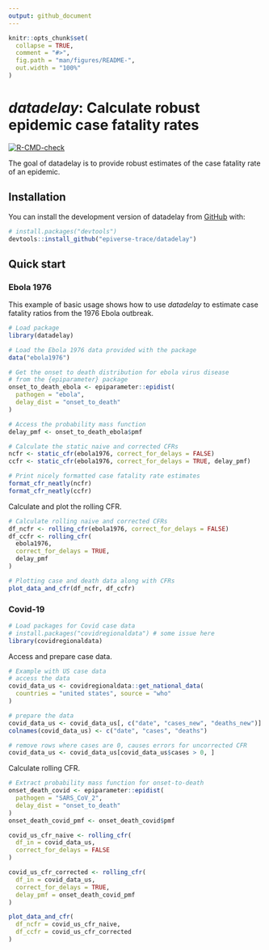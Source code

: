 ```yaml
---
output: github_document
---
```


<!-- README.md is generated from README.Rmd. Please edit that file -->

```r
knitr::opts_chunk$set(
  collapse = TRUE,
  comment = "#>",
  fig.path = "man/figures/README-",
  out.width = "100%"
)
```

# _datadelay_: Calculate robust epidemic case fatality rates

<!-- badges: start -->
[![R-CMD-check](https://github.com/epiverse-trace/datadelay/actions/workflows/R-CMD-check.yaml/badge.svg)](https://github.com/epiverse-trace/datadelay/actions/workflows/R-CMD-check.yaml)
<!-- badges: end -->

The goal of datadelay is to provide robust estimates of the case fatality rate of an epidemic.

## Installation

You can install the development version of datadelay from [GitHub](https://github.com/) with:

``` r
# install.packages("devtools")
devtools::install_github("epiverse-trace/datadelay")
```

## Quick start

### Ebola 1976

This example of basic usage shows how to use _datadelay_ to estimate case fatality ratios from the 1976 Ebola outbreak.

```r
# Load package
library(datadelay)

# Load the Ebola 1976 data provided with the package
data("ebola1976")

# Get the onset to death distribution for ebola virus disease
# from the {epiparameter} package
onset_to_death_ebola <- epiparameter::epidist(
  pathogen = "ebola",
  delay_dist = "onset_to_death"
)

# Access the probability mass function
delay_pmf <- onset_to_death_ebola$pmf

# Calculate the static naive and corrected CFRs
ncfr <- static_cfr(ebola1976, correct_for_delays = FALSE)
ccfr <- static_cfr(ebola1976, correct_for_delays = TRUE, delay_pmf)

# Print nicely formatted case fatality rate estimates
format_cfr_neatly(ncfr)
format_cfr_neatly(ccfr)
```

Calculate and plot the rolling CFR.

```r
# Calculate rolling naive and corrected CFRs
df_ncfr <- rolling_cfr(ebola1976, correct_for_delays = FALSE)
df_ccfr <- rolling_cfr(
  ebola1976,
  correct_for_delays = TRUE,
  delay_pmf
)

# Plotting case and death data along with CFRs
plot_data_and_cfr(df_ncfr, df_ccfr)
```

### Covid-19

```r
# Load packages for Covid case data
# install.packages("covidregionaldata") # some issue here
library(covidregionaldata)
```

Access and prepare case data.

```r
# Example with US case data
# access the data
covid_data_us <- covidregionaldata::get_national_data(
  countries = "united states", source = "who"
)

# prepare the data
covid_data_us <- covid_data_us[, c("date", "cases_new", "deaths_new")]
colnames(covid_data_us) <- c("date", "cases", "deaths")

# remove rows where cases are 0, causes errors for uncorrected CFR
covid_data_us <- covid_data_us[covid_data_us$cases > 0, ]
```

Calculate rolling CFR.

```r
# Extract probability mass function for onset-to-death
onset_death_covid <- epiparameter::epidist(
  pathogen = "SARS_CoV_2",
  delay_dist = "onset_to_death"
)
onset_death_covid_pmf <- onset_death_covid$pmf

covid_us_cfr_naive <- rolling_cfr(
  df_in = covid_data_us,
  correct_for_delays = FALSE
)

covid_us_cfr_corrected <- rolling_cfr(
  df_in = covid_data_us,
  correct_for_delays = TRUE,
  delay_pmf = onset_death_covid_pmf
)
```

```r
plot_data_and_cfr(
  df_ncfr = covid_us_cfr_naive,
  df_ccfr = covid_us_cfr_corrected
)
```
